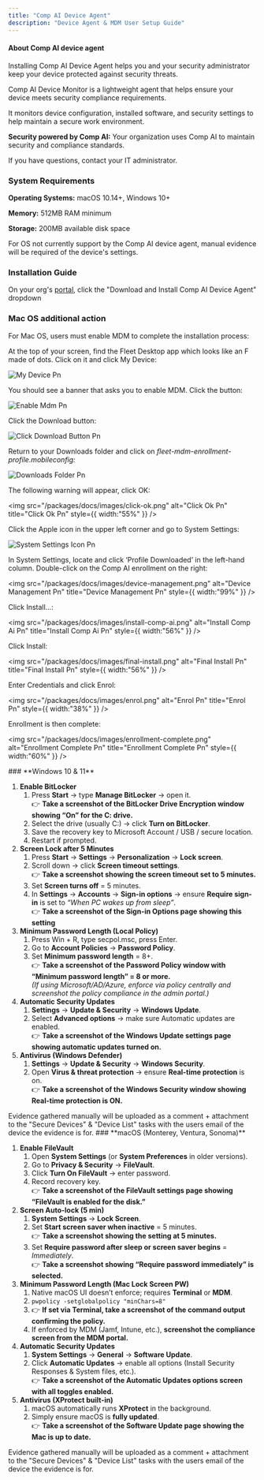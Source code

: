 ```yaml
---
title: "Comp AI Device Agent"
description: "Device Agent & MDM User Setup Guide"
---
```


#### **About Comp AI device agent**

Installing Comp AI Device Agent helps you and your security administrator keep your device protected against security threats.

Comp AI Device Monitor is a lightweight agent that helps ensure your device meets security compliance requirements.

It monitors device configuration, installed software, and security settings to help maintain a secure work environment.

**Security powered by Comp AI:** Your organization uses Comp AI to maintain security and compliance standards.

If you have questions, contact your IT administrator.

### System Requirements

**Operating Systems:** macOS 10.14+, Windows 10+

**Memory:** 512MB RAM minimum

**Storage:** 200MB available disk space

<Note>
  For OS not currently support by the Comp AI device agent, manual evidence will be required of the device's settings. 
</Note>

### Installation Guide

On your org's [portal](http://portal.trycomp.ai), click the "Download and Install Comp AI Device Agent" dropdown

### Mac OS additional action

For Mac OS, users must enable MDM to complete the installation process:

<Accordion title="MDM User Guide" description="Enable MDM" icon="computer">
  At the top of your screen, find the Fleet Desktop app which looks like an F made of dots. Click on it and click My Device:

  ![My Device Pn](/packages/docs/images/my-device.png)

  You should see a banner that asks you to enable MDM. Click the button:

  ![Enable Mdm Pn](/packages/docs/images/enable-mdm.png)

  Click the Download button:

  ![Click Download Button Pn](/packages/docs/images/click-download-button.png)

  Return to your Downloads folder and click on _fleet-mdm-enrollment-profile.mobileconfig:_

  ![Downloads Folder Pn](/packages/docs/images/downloads-folder.png)

  The following warning will appear, click OK:

  <img
    src="/packages/docs/images/click-ok.png"
    alt="Click Ok Pn"
    title="Click Ok Pn"
    style={{ width:"55%" }}
  />

  Click the Apple icon in the upper left corner and go to System Settings:

  ![System Settings Icon Pn](/packages/docs/images/system-settings-icon.png)

  In System Settings, locate and click ‘Profile Downloaded’ in the left-hand column. Double-click on the Comp AI enrollment on the right:

  <img
    src="/packages/docs/images/device-management.png"
    alt="Device Management Pn"
    title="Device Management Pn"
    style={{ width:"99%" }}
  />

  Click Install…:

  <img
    src="/packages/docs/images/install-comp-ai.png"
    alt="Install Comp Ai Pn"
    title="Install Comp Ai Pn"
    style={{ width:"56%" }}
  />

  Click Install:

  <img
    src="/packages/docs/images/final-install.png"
    alt="Final Install Pn"
    title="Final Install Pn"
    style={{ width:"56%" }}
  />

  Enter Credentials and click Enrol:

  <img
    src="/packages/docs/images/enrol.png"
    alt="Enrol Pn"
    title="Enrol Pn"
    style={{ width:"38%" }}
  />

  Enrollment is then complete:

  <img
    src="/packages/docs/images/enrollment-complete.png"
    alt="Enrollment Complete Pn"
    title="Enrollment Complete Pn"
    style={{ width:"60%" }}
  />
</Accordion>

<Accordion title="Windows Manual Evidence" description="Evidence to gather manually for unsupported windows devices" icon="sparkles">
  ### **Windows 10 & 11**

  1. **Enable BitLocker**
     1. Press **Start** → type **Manage BitLocker** → open it.\
        👉 **Take a screenshot of the BitLocker Drive Encryption window showing “On” for the C: drive.**
     2. Select the drive (usually C:) → click **Turn on BitLocker**.
     3. Save the recovery key to Microsoft Account / USB / secure location.
     4. Restart if prompted.
  2. **Screen Lock after 5 Minutes**
     1. Press **Start** → **Settings** → **Personalization** → **Lock screen**.
     2. Scroll down → click **Screen timeout settings**.\
        👉 **Take a screenshot showing the screen timeout set to 5 minutes.**
     3. Set **Screen turns off** = 5 minutes.
     4. In **Settings** → **Accounts** → **Sign-in options** → ensure **Require sign-in** is set to _“When PC wakes up from sleep”_.\
        👉 **Take a screenshot of the Sign-in Options page showing this setting**
  3. **Minimum Password Length (Local Policy)**
     1. Press Win + R, type secpol.msc, press Enter.
     2. Go to **Account Policies** → **Password Policy**.
     3. Set **Minimum password length** = 8+.\
        👉 **Take a screenshot of the Password Policy window with “Minimum password length” = 8 or more.**\
        _(If using Microsoft/AD/Azure, enforce via policy centrally and screenshot the policy compliance in the admin portal.)_
  4. **Automatic Security Updates**
     1. **Settings** → **Update & Security** → **Windows Update**.
     2. Select **Advanced options** → make sure Automatic updates are enabled.\
        👉 **Take a screenshot of the Windows Update settings page showing automatic updates turned on.**
  5. **Antivirus (Windows Defender)**
     1. **Settings** → **Update & Security** → **Windows Security**.
     2. Open **Virus & threat protection** → ensure **Real-time protection** is on.\
        👉 **Take a screenshot of the Windows Security window showing Real-time protection is ON.**

  <Note>
    Evidence gathered manually will be uploaded as a comment + attachment to the "Secure Devices" & "Device List" tasks with the users email of the device the evidence is for.
  </Note>
</Accordion>

<Accordion title="Mac Manual Evidence" description="Evidence to gather manually for unsupported mac devices" icon="sparkles">
  ### **macOS (Monterey, Ventura, Sonoma)**

  1. **Enable FileVault**
     1. Open **System Settings** (or **System Preferences** in older versions).
     2. Go to **Privacy & Security** → **FileVault**.
     3. Click **Turn On FileVault** → enter password.
     4. Record recovery key.\
        👉 **Take a screenshot of the FileVault settings page showing “FileVault is enabled for the disk.”**
  2. **Screen Auto-lock (5 min)**
     1. **System Settings** → **Lock Screen**.
     2. Set **Start screen saver when inactive** = 5 minutes.\
        👉 **Take a screenshot showing the setting at 5 minutes.**
     3. Set **Require password after sleep or screen saver begins** = _Immediately_.\
        👉 **Take a screenshot showing “Require password immediately” is selected.**
  3. **Minimum Password Length (Mac Lock Screen PW)**
     1. Native macOS UI doesn’t enforce; requires **Terminal** or **MDM**.
     2. `pwpolicy -setglobalpolicy "minChars=8"` 
     3. 👉 **If set via Terminal, take a screenshot of the command output confirming the policy.**
     4. If enforced by MDM (Jamf, Intune, etc.), **screenshot the compliance screen from the MDM portal.**
  4. **Automatic Security Updates**
     1. **System Settings** → **General** → **Software Update**.
     2. Click **Automatic Updates** → enable all options (Install Security Responses & System files, etc.).\
        👉 **Take a screenshot of the Automatic Updates options screen with all toggles enabled.**
  5. **Antivirus (XProtect built-in)**
     1. macOS automatically runs **XProtect** in the background.
     2. Simply ensure macOS is **fully updated**.\
        👉 **Take a screenshot of the Software Update page showing the Mac is up to date.**

  <Note>
    Evidence gathered manually will be uploaded as a comment + attachment to the "Secure Devices" & "Device List" tasks with the users email of the device the evidence is for.
  </Note>
</Accordion>